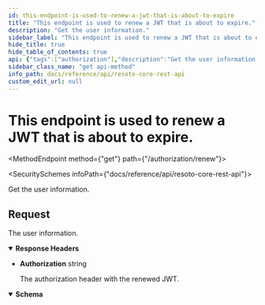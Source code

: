 ```yaml
---
id: this-endpoint-is-used-to-renew-a-jwt-that-is-about-to-expire
title: "This endpoint is used to renew a JWT that is about to expire."
description: "Get the user information."
sidebar_label: "This endpoint is used to renew a JWT that is about to expire."
hide_title: true
hide_table_of_contents: true
api: {"tags":["authorization"],"description":"Get the user information.","responses":{"200":{"description":"The user information.","headers":{"Authorization":{"description":"The authorization header with the renewed JWT.","schema":{"type":"string"}}},"content":{"application/json":{"example":"{\n  \"email\": \"test@test.de\",\n  \"exp\": 1683665359,\n  \"roles\": \"admin\"\n}\n"}}}},"method":"get","path":"/authorization/renew","servers":[{"url":"https://{host}:{port}","variables":{"host":{"default":"localhost"},"port":{"default":"8900"}}}],"info":{"title":"Resoto Core REST API","version":"V1"},"postman":{"name":"This endpoint is used to renew a JWT that is about to expire.","description":{"content":"Get the user information.","type":"text/plain"},"url":{"path":["authorization","renew"],"host":["{{baseUrl}}"],"query":[],"variable":[]},"header":[{"key":"Accept","value":"application/json"}],"method":"GET"}}
sidebar_class_name: "get api-method"
info_path: docs/reference/api/resoto-core-rest-api
custom_edit_url: null
---
```



<h1 className={"openapi__heading"}>This endpoint is used to renew a JWT that is about to expire.</h1>

<MethodEndpoint method={"get"} path={"/authorization/renew"}></MethodEndpoint>

<SecuritySchemes infoPath={"docs/reference/api/resoto-core-rest-api"}></SecuritySchemes>

Get the user information.

## Request

<div><div><ApiTabs><TabItem label={"200"} value={"200"}><div>

The user information.

</div><details style={{"textAlign":"left","marginBottom":"1rem"}} className={"openapi-markdown__details"} data-collaposed={true} open={false}><summary style={{}}><strong>Response Headers</strong></summary><ul style={{"marginLeft":"1rem"}}><li className={"schemaItem"}><summary style={{}}><strong>Authorization</strong><span style={{"opacity":"0.6"}}> string</span></summary><div><div style={{"marginTop":".5rem","marginBottom":".5rem"}}>

The authorization header with the renewed JWT.

</div></div></li></ul></details><div><MimeTabs className={"openapi-tabs__mime"} schemaType={"response"}><TabItem label={"application/json"} value={"application/json"}><SchemaTabs className={"openapi-tabs__schema"}><TabItem label={"Schema"} value={"Schema"}><details style={{}} className={"openapi-markdown__details response"} data-collapsed={false} open={true}><summary style={{}} className={"openapi-markdown__details-summary-response"}><strong>Schema</strong></summary><div style={{"textAlign":"left","marginLeft":"1rem"}}></div><ul style={{"marginLeft":"1rem"}}><SchemaItem collapsible={false} name={"any"} required={false} schemaName={undefined} qualifierMessage={undefined} schema={{"example":"{\n  \"email\": \"test@test.de\",\n  \"exp\": 1683665359,\n  \"roles\": \"admin\"\n}\n"}}></SchemaItem></ul></details></TabItem><TabItem label={"Example"} value={"Example"}><ResponseSamples responseExample={"{\n  \"email\": \"test@test.de\",\n  \"exp\": 1683665359,\n  \"roles\": \"admin\"\n}\n"} language={"json"}></ResponseSamples></TabItem></SchemaTabs></TabItem></MimeTabs></div></TabItem></ApiTabs></div></div>

